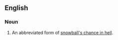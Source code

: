 ==English==

===Noun===
{{en-noun|sg=[[a]] [[snowball|snowball’s]] [[chance]]|-}}

# An abbreviated form of [[snowball's chance in hell]].